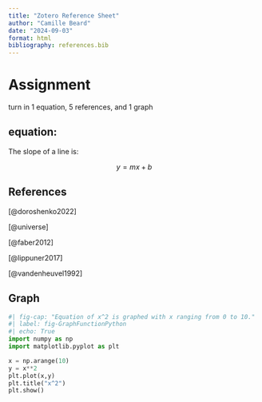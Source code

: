 ```yaml
---
title: "Zotero Reference Sheet"
author: "Camille Beard"
date: "2024-09-03"
format: html
bibliography: references.bib
---
```


# Assignment

turn in 1 equation, 5 references, and 1 graph

## equation:

The slope of a line is:

$$
y = mx+ b
$$

## References

[@doroshenko2022]

[@universe]

[@faber2012]

[@lippuner2017]

[@vandenheuvel1992]

## Graph

```python
#| fig-cap: "Equation of x^2 is graphed with x ranging from 0 to 10."
#| label: fig-GraphFunctionPython
#| echo: True
import numpy as np
import matplotlib.pyplot as plt

x = np.arange(10)
y = x**2
plt.plot(x,y)
plt.title("x^2")
plt.show()
```